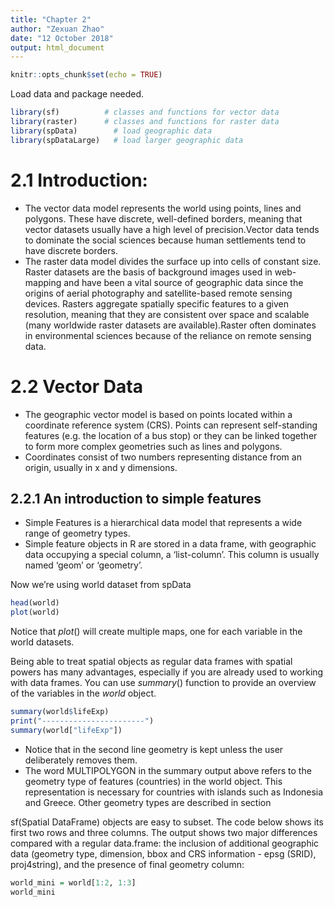 ```yaml
---
title: "Chapter 2"
author: "Zexuan Zhao"
date: "12 October 2018"
output: html_document
---
```


```r
knitr::opts_chunk$set(echo = TRUE)
```

Load data and package needed.

```r
library(sf)          # classes and functions for vector data
library(raster)      # classes and functions for raster data
library(spData)        # load geographic data
library(spDataLarge)   # load larger geographic data
```

# 2.1 Introduction:
* The vector data model represents the world using points, lines and polygons. These have discrete, well-defined borders, meaning that vector datasets usually have a high level of precision.Vector data tends to dominate the social sciences because human settlements tend to have discrete borders.  
* The raster data model divides the surface up into cells of constant size. Raster datasets are the basis of background images used in web-mapping and have been a vital source of geographic data since the origins of aerial photography and satellite-based remote sensing devices. Rasters aggregate spatially specific features to a given resolution, meaning that they are consistent over space and scalable (many worldwide raster datasets are available).Raster often dominates in environmental sciences because of the reliance on remote sensing data.  

# 2.2 Vector Data
* The geographic vector model is based on points located within a coordinate reference system (CRS). Points can represent self-standing features (e.g. the location of a bus stop) or they can be linked together to form more complex geometries such as lines and polygons.  
* Coordinates consist of two numbers representing distance from an origin, usually in x and y dimensions.

## 2.2.1 An introduction to simple features  
* Simple Features is a hierarchical data model that represents a wide range of geometry types.  
* Simple feature objects in R are stored in a data frame, with geographic data occupying a special column, a ‘list-column’. This column is usually named ‘geom’ or ‘geometry’.

Now we're using world dataset from spData
```r
head(world)
plot(world)
```

Notice that $plot()$ will create multiple maps, one for each variable in the world datasets.

Being able to treat spatial objects as regular data frames with spatial powers has many advantages, especially if you are already used to working with data frames. You can use $summary()$ function to provide an overview of the variables in the $world$ object.

```r
summary(world$lifeExp)
print("-----------------------")
summary(world["lifeExp"])
```

* Notice that in the second line geometry is kept unless the user deliberately removes them.  
* The word MULTIPOLYGON in the summary output above refers to the geometry type of features (countries) in the world object. This representation is necessary for countries with islands such as Indonesia and Greece. Other geometry types are described in section

sf(Spatial DataFrame) objects are easy to subset. The code below shows its first two rows and three columns. The output shows two major differences compared with a regular data.frame: the inclusion of additional geographic data (geometry type, dimension, bbox and CRS information - epsg (SRID), proj4string), and the presence of final geometry column:  

```r
world_mini = world[1:2, 1:3]
world_mini
```


